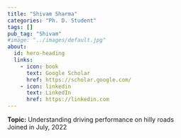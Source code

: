```yaml
---
title: "Shivam Sharma"
categories: "Ph. D. Student"
tags: []
pub_tag: "Shivam"
#image: "../images/default.jpg"
about:
  id: hero-heading
  links:
    - icon: book
      text: Google Scholar
      href: https://scholar.google.com/
    - icon: linkedin
      text: LinkedIn
      href: https://linkedin.com
---
```


:::{#hero-heading}
**Topic:** Understanding driving performance on hilly roads
 <br>
Joined in July, 2022
:::